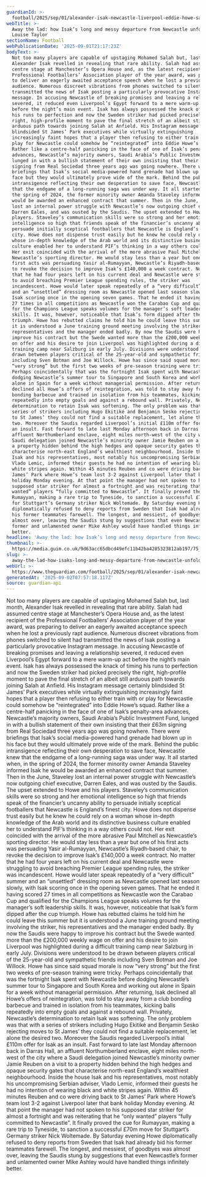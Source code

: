 ```yaml
---
guardianId: >-
  football/2025/sep/01/alexander-isak-newcastle-liverpool-eddie-howe-saudi-arabia-owners
webTitle: >-
  Away the lad: how Isak’s long and messy departure from Newcastle unfolded |
  Louise Taylor
sectionName: Football
webPublicationDate: '2025-09-01T21:17:23Z'
bodyText: >-
  Not too many players are capable of upstaging Mohamed Salah but, last month,
  Alexander Isak revelled in revealing that rare ability. Salah had assumed
  centre stage at Manchester’s Opera House and, as the latest recipient of the
  Professional Footballers’ Association player of the year award, was preparing
  to deliver an eagerly awaited acceptance speech when he lost a previously rapt
  audience. Numerous discreet vibrations from phones switched to silent had
  transmitted the news of Isak posting a particularly provocative Instagram
  message. In accusing Newcastle of breaking promises and leaving a relationship
  severed, it reduced even Liverpool’s Egypt forward to a mere warm-up act
  before the night’s main event. Isak has always possessed the knack of timing
  his runs to perfection and now the Sweden striker had picked precisely the
  right, high-profile moment to pave the final stretch of an albeit still
  arduous path towards joining Salah at Anfield. His Instagram message certainly
  blindsided St James’ Park executives while virtually extinguishing
  increasingly faint hopes that a player then refusing to either train with or
  play for Newcastle could somehow be “reintegrated” into Eddie Howe’s squad.
  Rather like a centre-half panicking in the face of one of Isak’s penalty-area
  advances, Newcastle’s majority owners, Saudi Arabia’s Public Investment Fund,
  lunged in with a bullish statement of their own insisting that their £63m
  signing from Real Sociedad three years ago was going nowhere. There were
  briefings that Isak’s social media-powered hand grenade had blown up in his
  face but they would ultimately prove wide of the mark. Behind the public
  intransigence reflecting their own desperation to save face, Newcastle knew
  that the endgame of a long-running saga was under way. It all started when, in
  the spring of 2024, the former minority owner Amanda Staveley informed Isak he
  would be awarded an enhanced contract that summer. Then in the June, Staveley
  lost an internal power struggle with Newcastle’s now outgoing chief executive,
  Darren Eales, and was ousted by the Saudis. The upset extended to Howe and his
  players. Staveley’s communication skills were so strong and her emotional
  intelligence so high that friends speak of the financier’s uncanny ability to
  persuade initially sceptical footballers that Newcastle is England’s finest
  city. Howe does not dispense trust easily but he knew he could rely on a woman
  whose in-depth knowledge of the Arab world and its distinctive business
  culture enabled her to understand PIF’s thinking in a way others could not.
  Her exit coincided with the arrival of the more abrasive Paul Mitchell as
  Newcastle’s sporting director. He would stay less than a year but one of his
  first acts was persuading Yasir al-Rumayyan, Newcastle’s Riyadh‑based chair,
  to revoke the decision to improve Isak’s £140,000 a week contract. No matter
  that he had four years left on his current deal and Newcastle were struggling
  to avoid breaching Premier League spending rules, the striker was
  incandescent. Howe would later speak repeatedly of a “very difficult” summer
  and an “unsettled” dressing room as Newcastle opened last season slowly, with
  Isak scoring once in the opening seven games. That he ended it having scored
  27 times in all competitions as Newcastle won the Carabao Cup and qualified
  for the Champions League speaks volumes for the manager’s soft leadership
  skills. It was, however, noticeable that Isak’s form dipped after the cup
  triumph. Howe has rebutted claims he told him he could leave this summer but
  it is understood a June training ground meeting involving the striker, his
  representatives and the manager ended badly. By now the Saudis were happy to
  improve his contract but the Swede wanted more than the £200,000 weekly wage
  on offer and his desire to join Liverpool was highlighted during a difficult
  training camp near Salzburg in early July. Divisions were understood to be
  drawn between players critical of the 25-year-old and sympathetic friends
  including Sven Botman and Joe Willock. Howe has since said squad morale is now
  “very strong” but the first two weeks of pre-season training were tricky.
  Perhaps coincidentally that was the fortnight Isak spent with Newcastle before
  dodging Newcastle’s summer tour to Singapore and South Korea and working out
  alone in Spain for a week without managerial permission. After returning, Isak
  declined all Howe’s offers of reintegration, was told to stay away from a club
  bonding barbecue and trained in isolation from his teammates, kicking balls
  repeatedly into empty goals and against a rebound wall. Privately, Newcastle’s
  determination to retain Isak was softening. The only problem was that with a
  series of strikers including Hugo Ekitiké and Benjamin Sesko rejecting moves
  to St James’ they could not find a suitable replacement, let alone the desired
  two. Moreover the Saudis regarded Liverpool’s initial £110m offer for Isak as
  an insult. Fast forward to late last Monday afternoon back in Darras Hall, an
  affluent Northumberland enclave, eight miles north-west of the city where a
  Saudi delegation joined Newcastle’s minority owner Jamie Reuben on a visit to
  a property hidden behind the high hedges and opaque security gates that
  characterise north-east England’s wealthiest neighbourhood. Inside the house
  Isak and his representatives, most notably his uncompromising Serbian adviser,
  Vlado Lemic, informed their guests he had no intention of wearing black and
  white stripes again. Within 45 minutes Reuben and co were driving back to St
  James’ Park where Howe’s team lost 3-2 against Liverpool later that bank
  holiday Monday evening. At that point the manager had not spoken to his
  supposed star striker for almost a fortnight and was reiterating that he “only
  wanted” players “fully committed to Newcastle”. It finally proved the cue for
  Rumayyan, making a rare trip to Tyneside, to sanction a successful £70m move
  for Stuttgart’s Germany striker Nick Woltemade. By Saturday evening Howe
  diplomatically refused to deny reports from Sweden that Isak had already bid
  his former teammates farewell. The longest, and messiest, of goodbyes was
  almost over, leaving the Saudis stung by suggestions that even Newcastle’s
  former and unlamented owner Mike Ashley would have handled things infinitely
  better.
headline: 'Away the lad: how Isak’s long and messy departure from Newcastle unfolded'
thumbnail: >-
  https://media.guim.co.uk/9d63acc65dbcd49efc11b42ba4285323812ab197/75_0_1483_1186/500.jpg
slug: >-
  away-the-lad-how-isaks-long-and-messy-departure-from-newcastle-unfolded-or-louise-taylor
webUrl: >-
  https://www.theguardian.com/football/2025/sep/01/alexander-isak-newcastle-liverpool-eddie-howe-saudi-arabia-owners
generatedAt: '2025-09-02T07:57:18.117Z'
source: guardian-api
---
```

Not too many players are capable of upstaging Mohamed Salah but, last month, Alexander Isak revelled in revealing that rare ability. Salah had assumed centre stage at Manchester’s Opera House and, as the latest recipient of the Professional Footballers’ Association player of the year award, was preparing to deliver an eagerly awaited acceptance speech when he lost a previously rapt audience. Numerous discreet vibrations from phones switched to silent had transmitted the news of Isak posting a particularly provocative Instagram message. In accusing Newcastle of breaking promises and leaving a relationship severed, it reduced even Liverpool’s Egypt forward to a mere warm-up act before the night’s main event. Isak has always possessed the knack of timing his runs to perfection and now the Sweden striker had picked precisely the right, high-profile moment to pave the final stretch of an albeit still arduous path towards joining Salah at Anfield. His Instagram message certainly blindsided St James’ Park executives while virtually extinguishing increasingly faint hopes that a player then refusing to either train with or play for Newcastle could somehow be “reintegrated” into Eddie Howe’s squad. Rather like a centre-half panicking in the face of one of Isak’s penalty-area advances, Newcastle’s majority owners, Saudi Arabia’s Public Investment Fund, lunged in with a bullish statement of their own insisting that their £63m signing from Real Sociedad three years ago was going nowhere. There were briefings that Isak’s social media-powered hand grenade had blown up in his face but they would ultimately prove wide of the mark. Behind the public intransigence reflecting their own desperation to save face, Newcastle knew that the endgame of a long-running saga was under way. It all started when, in the spring of 2024, the former minority owner Amanda Staveley informed Isak he would be awarded an enhanced contract that summer. Then in the June, Staveley lost an internal power struggle with Newcastle’s now outgoing chief executive, Darren Eales, and was ousted by the Saudis. The upset extended to Howe and his players. Staveley’s communication skills were so strong and her emotional intelligence so high that friends speak of the financier’s uncanny ability to persuade initially sceptical footballers that Newcastle is England’s finest city. Howe does not dispense trust easily but he knew he could rely on a woman whose in-depth knowledge of the Arab world and its distinctive business culture enabled her to understand PIF’s thinking in a way others could not. Her exit coincided with the arrival of the more abrasive Paul Mitchell as Newcastle’s sporting director. He would stay less than a year but one of his first acts was persuading Yasir al-Rumayyan, Newcastle’s Riyadh‑based chair, to revoke the decision to improve Isak’s £140,000 a week contract. No matter that he had four years left on his current deal and Newcastle were struggling to avoid breaching Premier League spending rules, the striker was incandescent. Howe would later speak repeatedly of a “very difficult” summer and an “unsettled” dressing room as Newcastle opened last season slowly, with Isak scoring once in the opening seven games. That he ended it having scored 27 times in all competitions as Newcastle won the Carabao Cup and qualified for the Champions League speaks volumes for the manager’s soft leadership skills. It was, however, noticeable that Isak’s form dipped after the cup triumph. Howe has rebutted claims he told him he could leave this summer but it is understood a June training ground meeting involving the striker, his representatives and the manager ended badly. By now the Saudis were happy to improve his contract but the Swede wanted more than the £200,000 weekly wage on offer and his desire to join Liverpool was highlighted during a difficult training camp near Salzburg in early July. Divisions were understood to be drawn between players critical of the 25-year-old and sympathetic friends including Sven Botman and Joe Willock. Howe has since said squad morale is now “very strong” but the first two weeks of pre-season training were tricky. Perhaps coincidentally that was the fortnight Isak spent with Newcastle before dodging Newcastle’s summer tour to Singapore and South Korea and working out alone in Spain for a week without managerial permission. After returning, Isak declined all Howe’s offers of reintegration, was told to stay away from a club bonding barbecue and trained in isolation from his teammates, kicking balls repeatedly into empty goals and against a rebound wall. Privately, Newcastle’s determination to retain Isak was softening. The only problem was that with a series of strikers including Hugo Ekitiké and Benjamin Sesko rejecting moves to St James’ they could not find a suitable replacement, let alone the desired two. Moreover the Saudis regarded Liverpool’s initial £110m offer for Isak as an insult. Fast forward to late last Monday afternoon back in Darras Hall, an affluent Northumberland enclave, eight miles north-west of the city where a Saudi delegation joined Newcastle’s minority owner Jamie Reuben on a visit to a property hidden behind the high hedges and opaque security gates that characterise north-east England’s wealthiest neighbourhood. Inside the house Isak and his representatives, most notably his uncompromising Serbian adviser, Vlado Lemic, informed their guests he had no intention of wearing black and white stripes again. Within 45 minutes Reuben and co were driving back to St James’ Park where Howe’s team lost 3-2 against Liverpool later that bank holiday Monday evening. At that point the manager had not spoken to his supposed star striker for almost a fortnight and was reiterating that he “only wanted” players “fully committed to Newcastle”. It finally proved the cue for Rumayyan, making a rare trip to Tyneside, to sanction a successful £70m move for Stuttgart’s Germany striker Nick Woltemade. By Saturday evening Howe diplomatically refused to deny reports from Sweden that Isak had already bid his former teammates farewell. The longest, and messiest, of goodbyes was almost over, leaving the Saudis stung by suggestions that even Newcastle’s former and unlamented owner Mike Ashley would have handled things infinitely better.
